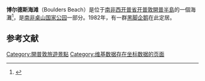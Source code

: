 {{Infobox landform
| name              = 博尔德斯海滩<br>Boulders Beach
| other_name        = 
| photo             = Image:Boulders Beach Suedafrika.jpg
| photo_width       = 
| photo_alt         = 
| photo_caption     = 博尔德斯海滩的[[黑脚企鹅|黑脚企鹅]]
| map               = South Africa
| map_width         = 
| map_caption       = 
| map_alt           = 
| relief            = 
| label             = 
| label_position    = 
| mark              = 
| marker_size       = 
| location          = [[南非|南非]][[開普敦|開普敦]]{{link-en|西蒙镇|Simon's Town}}[[開普半島|開普半島]]
| grid_ref          = 
| grid_ref_UK       = 
| grid_ref_Ireland  = 
| coordinates       = {{coord|-34.197|18.451|display=title}}
| coordinates_ref   = 
| range             = 
| part_of           = 
| water_bodies      = 
| length            =  
| formed_by         = 
| type              = 海灘
| free_label_1      = 隸屬於
| free_data_1       = [[南非桌山国家公园|南非桌山国家公园]] 
| free_label_2      = Hazard rating
| free_data_2       = 
| free_label_3      = 入口
| free_data_3       = Kleintuin Road, Simon's Town
| embedded          = {{succession links|left=|right=}}
}}'''博尔德斯海滩'''（Boulders Beach）是位于[[南非|南非]][[西开普省|西开普省]][[开普敦|开普敦]]{{link-en|西蒙镇|Simon's Town}}[[開普半島|開普半島]]的一個海灘<ref>{{Cite web|title=Archived copy|url=http://www.capetown.travel/attractions/entry/Boulders_penguin_colony#|accessdate=2014-03-12|archiveurl=https://web.archive.org/web/20140312224411/http://www.capetown.travel/attractions/entry/Boulders_penguin_colony|archivedate=2014-03-12|dead-url=yes}}</ref>，是[[南非桌山国家公园|南非桌山国家公园]]一部分。1982年，有一群[[黑脚企鹅|黑脚企鹅]]在此定居。

== 参考文献 ==
{{Reflist}}

[[Category:開普敦旅遊景點|Category:開普敦旅遊景點]]
[[Category:维基数据存在坐标数据的页面|Category:维基数据存在坐标数据的页面]]